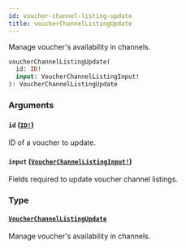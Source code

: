 ```yaml
---
id: voucher-channel-listing-update
title: voucherChannelListingUpdate
---
```


Manage voucher's availability in channels.

```graphql
voucherChannelListingUpdate(
  id: ID!
  input: VoucherChannelListingInput!
): VoucherChannelListingUpdate

```

### Arguments

#### `id` ([`ID!`](/api-reference/scalars/id.mdx))

ID of a voucher to update.

#### `input` ([`VoucherChannelListingInput!`](/api-reference/inputs/voucher-channel-listing-input.mdx))

Fields required to update voucher channel listings.

### Type

#### [`VoucherChannelListingUpdate`](/api-reference/objects/voucher-channel-listing-update.mdx)

Manage voucher's availability in channels.
